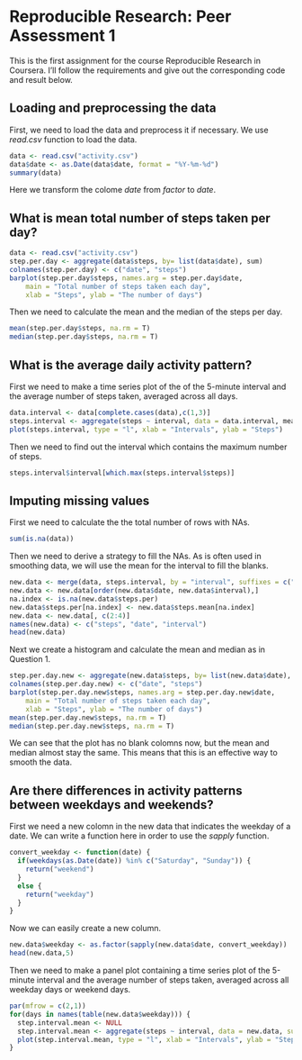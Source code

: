 Reproducible Research: Peer Assessment 1
===========================================

This is the first assignment for the course Reproducible Research in Coursera.
I'll follow the requirements and give out the corresponding code and result below.

## Loading and preprocessing the data
First, we need to load the data and preprocess it if necessary.
We use *read.csv* function to load the data.

```r
data <- read.csv("activity.csv")
data$date <- as.Date(data$date, format = "%Y-%m-%d")
summary(data)
```

Here we transform the colome *date* from *factor* to *date*.

## What is mean total number of steps taken per day?
```r
data <- read.csv("activity.csv")
step.per.day <- aggregate(data$steps, by= list(data$date), sum)
colnames(step.per.day) <- c("date", "steps")
barplot(step.per.day$steps, names.arg = step.per.day$date, 
    main = "Total number of steps taken each day", 
    xlab = "Steps", ylab = "The number of days")
```

Then we need to calculate the mean and the median of the steps per day.

```r
mean(step.per.day$steps, na.rm = T)
median(step.per.day$steps, na.rm = T)
```

## What is the average daily activity pattern?
First we need to make a time series plot of the of the 5-minute interval and the average number of steps taken, averaged across all days.

```r
data.interval <- data[complete.cases(data),c(1,3)]
steps.interval <- aggregate(steps ~ interval, data = data.interval, mean)
plot(steps.interval, type = "l", xlab = "Intervals", ylab = "Steps")
```

Then we need to find out the interval which contains the maximum number of steps.

```r
steps.interval$interval[which.max(steps.interval$steps)]
```
## Imputing missing values

First we need to calculate the the total number of rows with NAs.

```r
sum(is.na(data))
```

Then we need to derive a strategy to fill the NAs. 
As is often used in smoothing data, we will use the mean for the interval to fill the blanks.

```r
new.data <- merge(data, steps.interval, by = "interval", suffixes = c(".per",".mean"))
new.data <- new.data[order(new.data$date, new.data$interval),]
na.index <- is.na(new.data$steps.per)
new.data$steps.per[na.index] <- new.data$steps.mean[na.index]
new.data <- new.data[, c(2:4)]
names(new.data) <- c("steps", "date", "interval")
head(new.data)
```

Next we create a histogram and calculate the mean and median as in Question 1.

```r
step.per.day.new <- aggregate(new.data$steps, by= list(new.data$date), sum)
colnames(step.per.day.new) <- c("date", "steps")
barplot(step.per.day.new$steps, names.arg = step.per.day.new$date, 
    main = "Total number of steps taken each day", 
    xlab = "Steps", ylab = "The number of days")
mean(step.per.day.new$steps, na.rm = T)
median(step.per.day.new$steps, na.rm = T)
```

We can see that the plot has no blank colomns now, but the mean and median almost stay the same.
This means that this is an effective way to smooth the data.

## Are there differences in activity patterns between weekdays and weekends?

First we need a new colomn in the new data that indicates the weekday of a date.
We can write a function here in order to use the *sapply* function.

```r
convert_weekday <- function(date) {
  if(weekdays(as.Date(date)) %in% c("Saturday", "Sunday")) {
    return("weekend")
  }
  else {
    return("weekday")
  }
}
```

Now we can easily create a new column.

```r
new.data$weekday <- as.factor(sapply(new.data$date, convert_weekday))
head(new.data,5)
```

Then we need to make a panel plot containing a time series plot of the 5-minute interval and the average number of steps taken, averaged across all weekday days or weekend days.

```r
par(mfrow = c(2,1))
for(days in names(table(new.data$weekday))) {
  step.interval.mean <- NULL
  step.interval.mean <- aggregate(steps ~ interval, data = new.data, subset = (new.data$weekday == days), FUN = mean)
  plot(step.interval.mean, type = "l", xlab = "Intervals", ylab = "Steps", main = days)
}
```